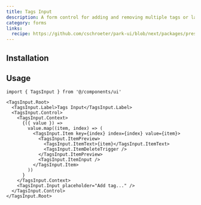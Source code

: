 ```yaml
---
title: Tags Input
description: A form control for adding and removing multiple tags or labels.
category: forms
links:
  recipe: https://github.com/cschroeter/park-ui/blob/next/packages/preset/src/recipes/tags-input.ts
---
```


<ComponentExample name="basic" />

## Installation

<InstallationGuide />

## Usage

```tsx
import { TagsInput } from '@/components/ui'
```

```tsx
<TagsInput.Root>
  <TagsInput.Label>Tags Input</TagsInput.Label>
  <TagsInput.Control>
    <TagsInput.Context>
      {({ value }) =>
        value.map((item, index) => (
          <TagsInput.Item key={index} index={index} value={item}>
            <TagsInput.ItemPreview>
              <TagsInput.ItemText>{item}</TagsInput.ItemText>
              <TagsInput.ItemDeleteTrigger />
            </TagsInput.ItemPreview>
            <TagsInput.ItemInput />
          </TagsInput.Item>
        ))
      }
    </TagsInput.Context>
    <TagsInput.Input placeholder="Add tag..." />
  </TagsInput.Control>
</TagsInput.Root>
```
